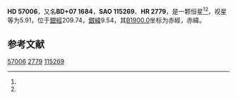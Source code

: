 {{Starbox begin
| name = HD 57006
}}
{{Starbox observe
| epoch = [[J2000.0|J2000.0]]
| constell = {{星座名待查}}<ref name=SIMBAD>{{cite web
 | url=http://simbad.u-strasbg.fr/simbad/sim-id?Ident=HR+2779
 | title =Pulsating variable Star
 | publisher=Centre de Données astronomiques de Strasbourg
 | work=SIMBAD
 | accessdate=2012-07-13}}</ref><ref name=DATA>{{cite web
 | url=http://vizier.u-strasbg.fr/viz-bin/VizieR-5?-out.add=.&-source=5050&-corr=PK=HR&-out.max=9999&HR=2779
 | title=VizieR Detailed Page
 | accessdate=2012-07-13
 | archive-date=2016-03-04
 | archive-url=https://web.archive.org/web/20160304215757/http://vizier.u-strasbg.fr/viz-bin/VizieR-5?-out.add=.&-source=5050&-corr=PK=HR&-out.max=9999&HR=2779
 | dead-url=no
 }}</ref>
| 星官 = 
| ra = {{RA|7|19|47.6}}<ref name=SIMBAD /><ref name=DATA />
| dec = {{DEC|+7|8|34}}<ref name=SIMBAD /><ref name=DATA />
| appmag_v = 5.91<ref name=SIMBAD /><ref name=DATA />
}}
{{Starbox character
| class = F8V<ref name=SIMBAD /><ref name=DATA />
| b-v = 0.53<ref name=SIMBAD /><ref name=DATA />
| u-b = 0.07<ref name=SIMBAD /><ref name=DATA />
| r-i = <ref name=SIMBAD /><ref name=DATA />
| variable = 
}}
{{Starbox astrometry
| radial_v = 0.07
| prop_mo_ra = 22
| parallax = 
| p_error = 
}}
{{Starbox catalog
| names =BD+07 1684，[[SAO星表|SAO]] 115269，[[HD星表|HD]] 57006，[[HR星表|HR]] 2779}}
{{Starbox reference |Simbad=HR+2779}}
{{Starbox end}}

'''HD 57006'''，又名'''BD+07 1684'''，'''SAO 115269'''、'''HR 2779'''，是一颗恒星<ref name=SIMBAD /><ref name=DATA />，视星等为5.91，位于[[銀道座標系|銀經]]209.74，[[銀道座標系|銀緯]]9.54，其[[B1900.0|B1900.0]]坐标为赤經{{RA|7|14|23.9}}，赤緯{{DEC|+7|9.54|42}}。

== 参考文献 ==
{{reflist}}

{{star-stub}}

[[Category:HD和HDE天體|57006]]
[[Category:HR天體|2779]]
[[Category:SAO天體|115269]]